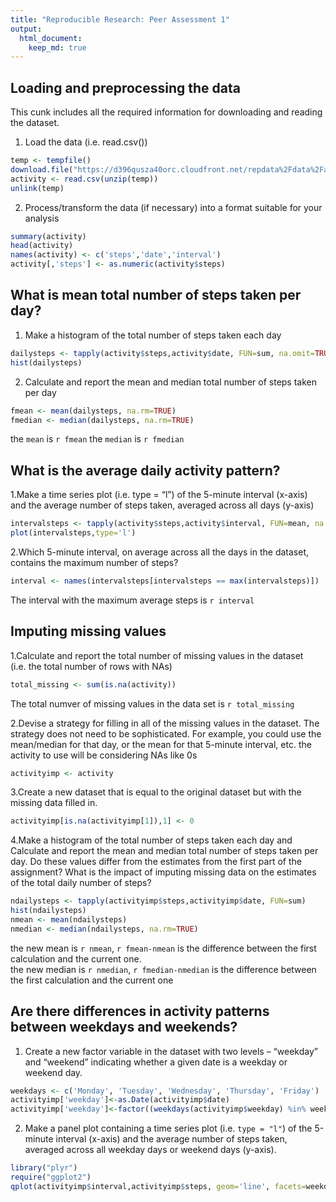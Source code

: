 ```yaml
---
title: "Reproducible Research: Peer Assessment 1"
output: 
  html_document:
    keep_md: true
---
```



## Loading and preprocessing the data

This cunk includes all the required information for downloading and reading the dataset.

1. Load the data (i.e. read.csv())
``` r
temp <- tempfile()
download.file("https://d396qusza40orc.cloudfront.net/repdata%2Fdata%2Factivity.zip", temp)
activity <- read.csv(unzip(temp))
unlink(temp)
```
2. Process/transform the data (if necessary) into a format suitable for your analysis
``` r
summary(activity)
head(activity)
names(activity) <- c('steps','date','interval')
activity[,'steps'] <- as.numeric(activity$steps)
``` 

## What is mean total number of steps taken per day?
1. Make a histogram of the total number of steps taken each day

``` r
dailysteps <- tapply(activity$steps,activity$date, FUN=sum, na.omit=TRUE)
hist(dailysteps)
``` 
2. Calculate and report the mean and median total number of steps taken per day
``` r
fmean <- mean(dailysteps, na.rm=TRUE)
fmedian <- median(dailysteps, na.rm=TRUE)
``` 
the `mean` is `r fmean`
the `median` is `r fmedian`

## What is the average daily activity pattern?

1.Make a time series plot (i.e. type = "l") of the 5-minute interval (x-axis) and the average number of steps taken, averaged across all days (y-axis)
``` r
intervalsteps <- tapply(activity$steps,activity$interval, FUN=mean, na.rm=TRUE)
plot(intervalsteps,type='l')
``` 
2.Which 5-minute interval, on average across all the days in the dataset, contains the maximum number of steps?
``` r
interval <- names(intervalsteps[intervalsteps == max(intervalsteps)])
``` 
The interval with the maximum average steps is `r interval`

## Imputing missing values

1.Calculate and report the total number of missing values in the dataset (i.e. the total number of rows with NAs)
``` r
total_missing <- sum(is.na(activity))
``` 
The total numver of missing values in the data set is `r total_missing`

2.Devise a strategy for filling in all of the missing values in the dataset. The strategy does not need to be sophisticated. For example, you could use the mean/median for that day, or the mean for that 5-minute interval, etc.
the activity to use will be considering NAs like 0s
``` r
activityimp <- activity 

``` 
3.Create a new dataset that is equal to the original dataset but with the missing data filled in.
``` R
activityimp[is.na(activityimp[1]),1] <- 0
``` 
4.Make a histogram of the total number of steps taken each day and Calculate and report the mean and median total number of steps taken per day. Do these values differ from the estimates from the first part of the assignment? What is the impact of imputing missing data on the estimates of the total daily number of steps?
``` r
ndailysteps <- tapply(activityimp$steps,activityimp$date, FUN=sum)
hist(ndailysteps)
nmean <- mean(ndailysteps)
nmedian <- median(ndailysteps, na.rm=TRUE)
``` 
the new mean is `r nmean`, `r fmean-nmean` is the difference between the first calculation and the current one.  
the new median is `r nmedian`, `r fmedian-nmedian` is the difference between the first calculation and the current one

## Are there differences in activity patterns between weekdays and weekends?
1. Create a new factor variable in the dataset with two levels -- "weekday" and "weekend" indicating whether a given date is a weekday or weekend day.

``` r
weekdays <- c('Monday', 'Tuesday', 'Wednesday', 'Thursday', 'Friday')
activityimp['weekday']<-as.Date(activityimp$date)
activityimp['weekday']<-factor((weekdays(activityimp$weekday) %in% weekdays), levels=c(FALSE, TRUE), labels=c('wknd', 'wkdy'))
``` 

2. Make a panel plot containing a time series plot (i.e. `type = "l"`) of the 5-minute interval (x-axis) and the average number of steps taken, averaged across all weekday days or weekend days (y-axis). 
``` r
library("plyr")
require("ggplot2")
qplot(activityimp$interval,activityimp$steps, geom='line', facets=weekday~., data=arrange(activityimp, weekday))
```